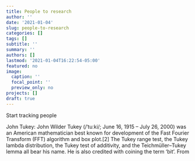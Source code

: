 ```yaml
---
title: People to research
author: ''
date: '2021-01-04'
slug: people-to-research
categories: []
tags: []
subtitle: ''
summary: ''
authors: []
lastmod: '2021-01-04T16:22:54-05:00'
featured: no
image:
  caption: ''
  focal_point: ''
  preview_only: no
projects: []
draft: true
---
```


Start tracking people

John Tukey: John Wilder Tukey (/ˈtuːki/; June 16, 1915 – July 26, 2000) was an American mathematician best known for development of the Fast Fourier Transform (FFT) algorithm and box plot.[2] The Tukey range test, the Tukey lambda distribution, the Tukey test of additivity, and the Teichmüller–Tukey lemma all bear his name. He is also credited with coining the term 'bit'. From 
